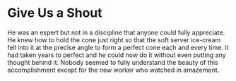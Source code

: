 # Give Us a Shout

He was an expert but not in a discipline that anyone could fully appreciate. He knew how to hold the cone just right so
that the soft server ice-cream fell into it at the precise angle to form a perfect cone each and every time. It had taken
years to perfect and he could now do it without even putting any thought behind it. Nobody seemed to fully understand the
beauty of this accomplishment except for the new worker who watched in amazement.